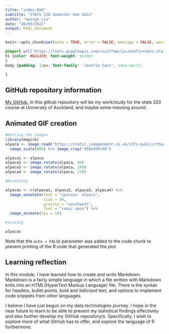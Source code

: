 ```yaml
---
title: "index.Rmd"
subtitle: "STATS 220 Semester One 2022"
author: "George Liu"
date: "20/03/2022"
output: html_document
---
```


```r
knitr::opts_chunk$set(echo = TRUE, error = FALSE, message = FALSE, warning = FALSE)
```

```css
@import url('https://fonts.googleapis.com/css2?family=Josefin+Sans:ital,wght@1,300&display=swap');
h1 {color: #62a370; font-weight: bolder
}
body {padding: 12px; font-family: 'Josefin Sans', sans-serif;

}

```

## GitHub repository information

[My GitHub.](https://github.com/Gg-Liu/stats220)
In this github repository will be my work/study for the stats 220 course at University of Auckland, and maybe some messing around.

## Animated GIF creation

```r

#Getting the images
library(magick)
alpaca <- image_read("https://static.independent.co.uk/s3fs-public/thumbnails/image/2020/09/04/16/alpaca.jpg?quality=75&width=1200&auto=webp") %>%
  image_scale(600) %>% image_crop("450x450+50")

alpaca1 <- alpaca
alpaca2 <- image_rotate(alpaca, 90)
alpaca3 <- image_rotate(alpaca, 180)
alpaca4 <- image_rotate(alpaca, 270)

#Animating

alpacas <- c(alpaca1, alpaca2, alpaca3, alpaca4) %>%
  image_annotate(text = "spinnin' alpaca", 
                 size = 50,
                 gravity = "southwest", 
                 font = "comic sans") %>%
  image_animate(fps = 10)

#testing

alpacas

```

Note that the `echo = FALSE` parameter was added to the code chunk to prevent printing of the R code that generated the plot.

## Learning reflection

In this module, I have learned how to create and write Markdown. Markdown is a fairly simple language in which a file written with Markdown knits into an HTML(HyperText Markup Language) file. There is the syntax for headers, bullet points, bold and italicized text, and options to implement code snippets from other languages. 

I believe I have just begun on my data technologies journey. I hope in the near future to learn to be able to present my statistical findings effectively and also further develop my GitHub repository/s. Specifically, I wish to explore more of what GitHub has to offer, and explore the language of R furthermore.